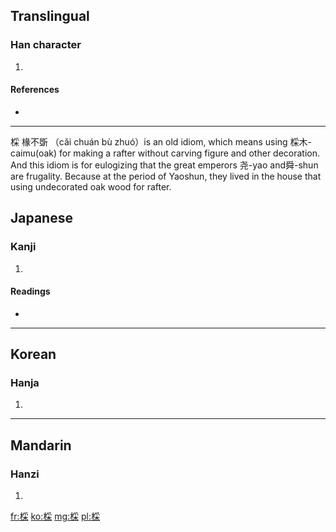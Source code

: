 ==Translingual==

===Han character===
{{Han char|rn=75|rad=木|as=08|sn=12|four=5299<sub>4</sub>|canj=木月木 (DBD)}}

# {{defn|Han|sort=木08}}

====References====
* {{Han ref|kx=0532.040|dkj=14923|dj=0920.120|hdz=21234.090|uh=68CC|ud=26828|bh=D9BD|bd=55741}}

----
棌 椽不斲 （cǎi chuán bù zhuó）is an old idiom, which means using 棌木-caimu(oak) for making a rafter without carving figure and other decoration. And this idiom is for eulogizing that the great emperors 尧-yao  and舜-shun  are frugality. Because at the period of Yaoshun, they lived in the house that using undecorated oak wood for rafter.

==Japanese==

===Kanji===
{{ja-kanji|grade=|rs=木08}}

# {{defn|lang=ja|sort=木08}}

====Readings====
* {{ja-readings|on=[[さい]] (sai)|kun=[[くぬぎ]] (kunugi), [[あらき]] (araki), [[まるき]] (maruki)}}

----

==Korean==

===Hanja===
{{ko-hanja|hangeul=채|eumhun=|rv=chae|mr=ch'ae|y=chay}}

# {{defn|lang=ko|sort=木08}}

----

==Mandarin==

===Hanzi===
{{cmn-hanzi|pin=[[āo]] ([[ao1]]), [[cǎi]] ([[cai3]]), [[gǔn]] ([[gun3]]), [[hùn]] ([[hun4]])|wg=ao<sup>1</sup>, ts'ai<sup>3</sup>, kun<sup>3</sup>, hun<sup>4</sup>}}

# {{defn|lang=cmn|sort=木08}}

[[fr:棌]]
[[ko:棌]]
[[mg:棌]]
[[pl:棌]]